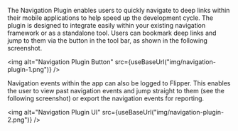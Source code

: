
The Navigation Plugin enables users to quickly navigate to deep links within their mobile applications to help speed up the development cycle. The plugin is designed to integrate easily within your existing navigation framework or as a standalone tool. Users can bookmark deep links and jump to them via the button in the tool bar, as shown in the following screenshot.

<img alt="Navigation Plugin Button" src={useBaseUrl("img/navigation-plugin-1.png")} />

Navigation events within the app can also be logged to Flipper. This enables the user to view past navigation events and jump straight to them (see the following screenshot) or export the navigation events for reporting.

<img alt="Navigation Plugin UI" src={useBaseUrl("img/navigation-plugin-2.png")} />

